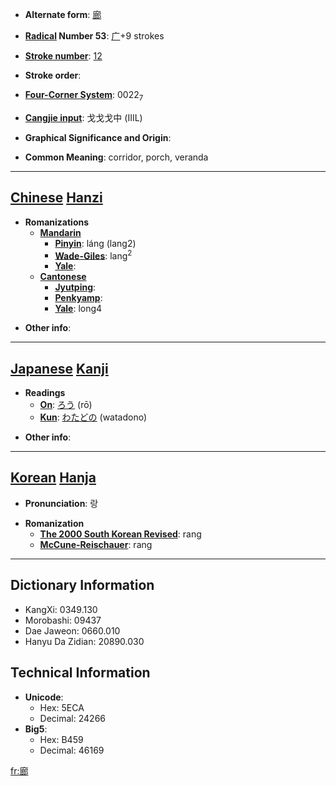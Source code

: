 * '''Alternate form''': [[廊]]

* '''[[Wiktionary:Chinese radical index| Radical]] Number 53''': [[Wiktionary:Chinese radical index 广|广]]+9 strokes

* '''[[Wiktionary:Chinese total strokes index|Stroke number]]''': [[Wiktionary:Chinese total strokes index 12|12]]

* '''Stroke order''': 

* '''[[Wiktionary:Chinese four corner index|Four-Corner System]]''': 0022<sub>7</sub>

* '''[[Wiktionary:Chinese Cangjie index|Cangjie input]]''': 戈戈戈中 (IIIL)

* '''Graphical Significance and Origin''': 

* '''Common Meaning''': corridor, porch, veranda

----

== [[Chinese]] [[Hanzi]] ==

* '''Romanizations'''
** '''[[Mandarin]]'''
*** '''[[Pinyin]]''': láng (lang2)
*** '''[[Wade-Giles]]''': lang<sup>2</sup>
*** '''[[Yale]]''': 
** '''[[Cantonese]]'''
*** '''[[Jyutping]]''':
*** '''[[Penkyamp]]''': 
*** '''[[Yale]]''': long4

* '''Other info''': 

----

== [[Japanese]] [[Kanji]] ==

* '''Readings'''
** '''[[On]]''': [[ろう]] (rō)
** '''[[Kun]]''': [[わたどの]] (watadono)

* '''Other info''':  

----

== [[Korean]] [[Hanja]] ==

* '''Pronunciation''': 랑

* '''Romanization'''
** '''[[The 2000 South Korean Revised Romanization|The 2000 South Korean Revised]]''': rang
** '''[[McCune-Reischauer]]''': rang

----

== Dictionary Information ==

* KangXi: 0349.130
* Morobashi: 09437
* Dae Jaweon: 0660.010
* Hanyu Da Zidian: 20890.030

== Technical Information ==

* '''Unicode''':
** Hex: 5ECA
** Decimal: 24266
* '''Big5''':
** Hex: B459
** Decimal: 46169

[[fr:廊]]